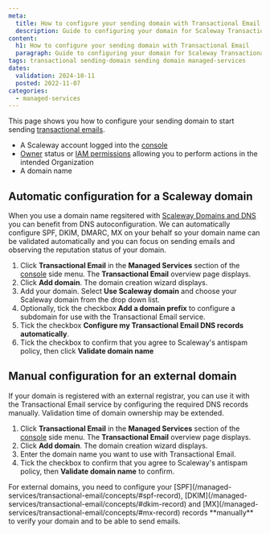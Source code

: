 ```yaml
---
meta:
  title: How to configure your sending domain with Transactional Email
  description: Guide to configuring your domain for Scaleway Transactional Email.
content:
  h1: How to configure your sending domain with Transactional Email
  paragraph: Guide to configuring your domain for Scaleway Transactional Email.
tags: transactional sending-domain sending domain managed-services
dates:
  validation: 2024-10-11
  posted: 2022-11-07
categories:
  - managed-services
---
```


This page shows you how to configure your sending domain to start sending [transactional emails](/managed-services/transactional-email/concepts/#transactional-email).

<Macro id="requirements" />

- A Scaleway account logged into the [console](https://console.scaleway.com)
- [Owner](/identity-and-access-management/iam/concepts/#owner) status or [IAM permissions](/identity-and-access-management/iam/concepts/#permission) allowing you to perform actions in the intended Organization
- A domain name

## Automatic configuration for a Scaleway domain

When you use a domain name regsitered with [Scaleway Domains and DNS]() you can benefit from DNS autoconfiguration. We can automatically configure SPF, DKIM, DMARC, MX on your behalf so 
your domain name can be validated automatically and you can focus on sending emails and observing the reputation status of your domain.

1. Click **Transactional Email** in the **Managed Services** section of the [console](https://console.scaleway.com/) side menu. The **Transactional Email** overview page displays.
2. Click **Add domain**. The domain creation wizard displays.
3. Add your domain. Select **Use Scaleway domain** and choose your Scaleway domain from the drop down list.
4. Optionally, tick the checkbox **Add a domain prefix** to configure a subdomain for use with the Transactional Email service.
4. Tick the checkbox **Configure my Transactional Email DNS records automatically**.
5. Tick the checkbox to confirm that you agree to Scaleway's antispam policy, then click **Validate domain name**

## Manual configuration for an external domain

If your domain is registered with an external registrar, you can use it with the Transactional Email service by configuring the required DNS records manually.
Validation time of domain ownership may be extended.

1. Click **Transactional Email** in the **Managed Services** section of the [console](https://console.scaleway.com/) side menu. The **Transactional Email** overview page displays.
2. Click **Add domain**. The domain creation wizard displays.
3. Enter the domain name you want to use with Transactional Email.
4. Tick the checkbox to confirm that you agree to Scaleway's antispam policy, then **Validate domain name** to confirm.

<Message type="important">
 For external domains, you need to configure your [SPF](/managed-services/transactional-email/concepts/#spf-record), [DKIM](/managed-services/transactional-email/concepts/#dkim-record) and [MX](/managed-services/transactional-email/concepts/#mx-record) records **manually** to verify your domain and to be able to send emails.
</Message>


